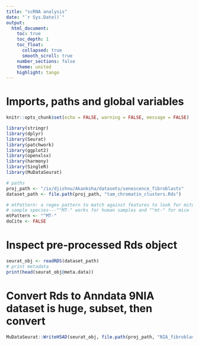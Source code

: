 ```yaml
---
title: "scRNA analysis"
date: "`r Sys.Date()`"
output: 
  html_document:
    toc: true 
    toc_depth: 1
    toc_float:
      collapsed: true
      smooth_scroll: true
    number_sections: false  
    theme: united  
    highlight: tango 
---
```


# Imports, paths and global variables

```r
knitr::opts_chunk$set(echo = FALSE, warning = FALSE, message = FALSE)

library(stringr)
library(dplyr)
library(Seurat)
library(patchwork)
library(ggplot2)
library(openxlsx)
library(harmony)
library(SingleR)
library(MuDataSeurat)

# paths
proj_path <- "/ix/djishnu/Akanksha/datasets/senescence_fibroblasts"
dataset_path <- file.path(proj_path, "tam_chromatin_clusters.Rds")

# mtPattern: a regex pattern to match against features to look for mitochondrial DNA; may need to adjust for
# sample species---"^MT-" works for human samples and "^mt-" for mice
mtPattern <- "^MT-"
doCite <- FALSE
```
# Inspect pre-processed Rds object
```r
seurat_obj <- readRDS(dataset_path)
# print metadata
print(head(seurat_obj@meta.data))
```
# Convert Rds to Anndata 9NIA dataset is huge, subset, then convert
``` r
MuDataSeurat::WriteH5AD(seurat_obj, file.path(proj_path, "NIA_fibroblasts_CTRL.h5ad"), assay = "RNA")
```
